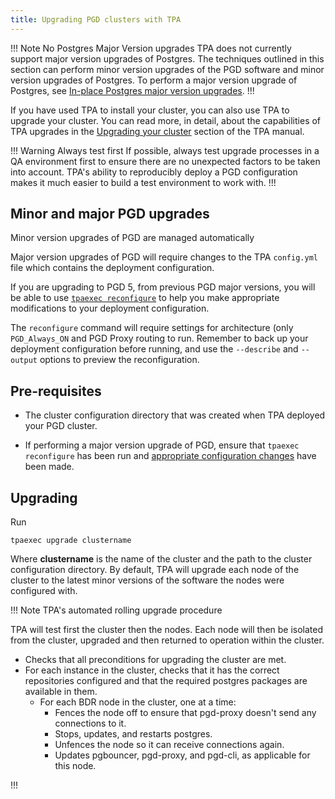 ```yaml
---
title: Upgrading PGD clusters with TPA
---
```


!!! Note No Postgres Major Version upgrades
TPA does not currently support major version upgrades of Postgres. The techniques outlined in this section can perform minor version upgrades of the PGD software and minor version upgrades of Postgres. To perform a major version upgrade of Postgres, see [In-place Postgres major version upgrades](bdr_pg_upgrade).
!!!

If you have used TPA to install your cluster, you can also use TPA to upgrade your cluster. You can read more, in detail, about the capabilities of TPA upgrades in the [Upgrading your cluster](/tpa/latest/tpaexec-upgrade/) section of the TPA manual.

!!! Warning Always test first
If possible, always test upgrade processes in a QA environment first to ensure there are no unexpected factors to be taken into account. TPA's ability to reproducibly deploy a PGD configuration makes it much easier to build a test environment to work with.
!!!

## Minor and major PGD upgrades

Minor version upgrades of PGD are managed automatically 

Major version upgrades of PGD will require changes to the TPA `config.yml` file which contains the deployment configuration. 

If you are upgrading to PGD 5, from previous PGD major versions, you will be able to use [`tpaexec reconfigure`](/tpa/latest/reference/tpaexec-reconfigure/) to help you make appropriate modifications to your deployment configuration. 

The `reconfigure` command will require settings for architecture (only `PGD_Always_ON` and PGD Proxy routing to run. Remember to back up your deployment configuration before running, and use the `--describe` and `--output` options to preview the reconfiguration. 

## Pre-requisites

* The cluster configuration directory that was created when TPA deployed your PGD cluster. 

* If performing a major version upgrade of PGD, ensure that `tpaexec reconfigure` has been run and [appropriate configuration changes](#minor-and-major-pgd-upgrades) have been made.


## Upgrading

Run

```
tpaexec upgrade clustername
```

Where **clustername** is the name of the cluster and the path to the cluster configuration directory. By default, TPA will upgrade each node of the cluster to the latest minor versions of the software the nodes were configured with.

!!! Note TPA's automated rolling upgrade procedure

TPA will test first the cluster then the nodes. Each node will then be isolated from the cluster, upgraded and then returned to operation within the cluster.

* Checks that all preconditions for upgrading the cluster are met.
* For each instance in the cluster, checks that it has the correct repositories configured and that the required postgres packages are available in them.
    * For each BDR node in the cluster, one at a time:
        * Fences the node off to ensure that pgd-proxy doesn't send any connections to it.
        * Stops, updates, and restarts postgres.
        * Unfences the node so it can receive connections again.
        * Updates pgbouncer, pgd-proxy, and pgd-cli, as applicable for this node.

!!!

